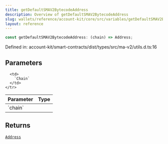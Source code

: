 ```yaml
---
title: getDefaultSMAV2BytecodeAddress
description: Overview of getDefaultSMAV2BytecodeAddress
slug: wallets/reference/account-kit/core/src/variables/getDefaultSMAV2BytecodeAddress
layout: reference
---
```


```ts
const getDefaultSMAV2BytecodeAddress: (chain) => Address;
```

Defined in: account-kit/smart-contracts/dist/types/src/ma-v2/utils.d.ts:16

## Parameters

<table>
  <thead>
    <tr>
      <th align="left">Parameter</th>
      <th align="left">Type</th>
    </tr>
  </thead>

  <tbody>
    <tr>
      <td>
        `chain`
      </td>

      <td>
        `Chain`
      </td>
    </tr>

  </tbody>
</table>

## Returns

[`Address`](../../../../aa-sdk/core/src/type-aliases/Address.mdx)
